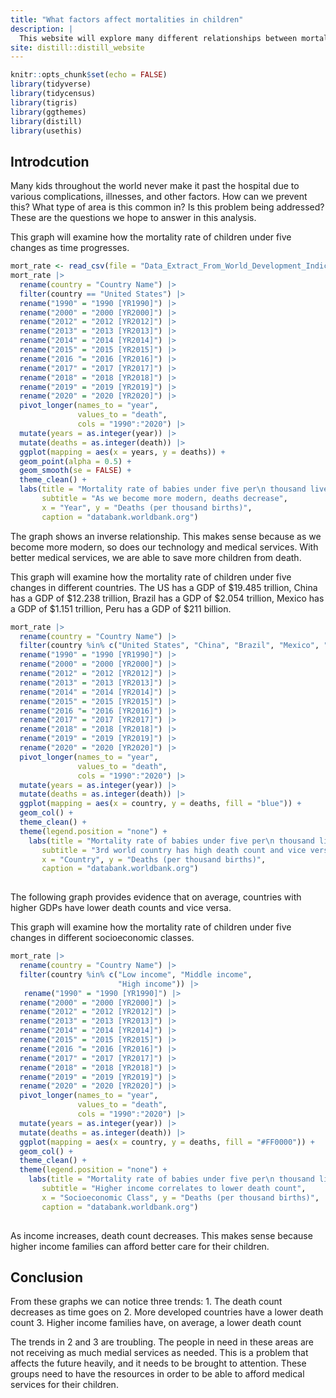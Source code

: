 ```yaml
---
title: "What factors affect mortalities in children"
description: |
  This website will explore many different relationships between mortality rate of babies/toddlers and various variables
site: distill::distill_website
---
```


```r
knitr::opts_chunk$set(echo = FALSE)
library(tidyverse)
library(tidycensus)
library(tigris)
library(ggthemes)
library(distill)
library(usethis)
```


## Introdcution
Many kids throughout the world never make it past the hospital due to various complications, illnesses, and other factors. How can we prevent this? What type of area is this common in? Is this problem being addressed? These are the questions we hope to answer in this analysis. 

This graph will examine how the mortality rate of children under five changes as time progresses. 


```r
mort_rate <- read_csv(file = "Data_Extract_From_World_Development_Indicators.zip")
mort_rate |> 
  rename(country = "Country Name") |> 
  filter(country == "United States") |> 
  rename("1990" = "1990 [YR1990]") |> 
  rename("2000" = "2000 [YR2000]") |>
  rename("2012" = "2012 [YR2012]") |>
  rename("2013" = "2013 [YR2013]") |>
  rename("2014" = "2014 [YR2014]") |>
  rename("2015" = "2015 [YR2015]") |>
  rename("2016 "= "2016 [YR2016]") |>
  rename("2017" = "2017 [YR2017]") |>
  rename("2018" = "2018 [YR2018]") |>
  rename("2019" = "2019 [YR2019]") |>
  rename("2020" = "2020 [YR2020]") |> 
  pivot_longer(names_to = "year",
               values_to = "death",
               cols = "1990":"2020") |> 
  mutate(years = as.integer(year)) |>  
  mutate(deaths = as.integer(death)) |> 
  ggplot(mapping = aes(x = years, y = deaths)) + 
  geom_point(alpha = 0.5) + 
  geom_smooth(se = FALSE) + 
  theme_clean() + 
  labs(title = "Mortality rate of babies under five per\n thousand live births over the years", 
       subtitle = "As we become more modern, deaths decrease", 
       x = "Year", y = "Deaths (per thousand births)", 
       caption = "databank.worldbank.org") 
```


The  graph shows an inverse relationship. This makes sense because as we become more modern, so does our technology and medical services. With better medical services, we are able to save more children from death. 

This graph will examine how the mortality rate of children under five changes in different countries. The US has a GDP of \$19.485 trillion, China has a GDP of \$12.238 trillion, Brazil has a GDP of \$2.054 trillion, Mexico has a GDP of $1.151 trillion, Peru has a GDP of \$211 billion.


```r
mort_rate |> 
  rename(country = "Country Name") |> 
  filter(country %in% c("United States", "China", "Brazil", "Mexico", "Peru")) |>  
  rename("1990" = "1990 [YR1990]") |> 
  rename("2000" = "2000 [YR2000]") |>
  rename("2012" = "2012 [YR2012]") |>
  rename("2013" = "2013 [YR2013]") |>
  rename("2014" = "2014 [YR2014]") |>
  rename("2015" = "2015 [YR2015]") |>
  rename("2016 "= "2016 [YR2016]") |>
  rename("2017" = "2017 [YR2017]") |>
  rename("2018" = "2018 [YR2018]") |>
  rename("2019" = "2019 [YR2019]") |>
  rename("2020" = "2020 [YR2020]") |> 
  pivot_longer(names_to = "year",
               values_to = "death",
               cols = "1990":"2020") |> 
  mutate(years = as.integer(year)) |>  
  mutate(deaths = as.integer(death)) |> 
  ggplot(mapping = aes(x = country, y = deaths, fill = "blue")) + 
  geom_col() + 
  theme_clean() + 
  theme(legend.position = "none") +
    labs(title = "Mortality rate of babies under five per\n thousand live births in different countries", 
       subtitle = "3rd world country has high death count and vice versa", 
       x = "Country", y = "Deaths (per thousand births)", 
       caption = "databank.worldbank.org")
   
```


The following graph provides evidence that on average, countries with higher GDPs have lower death counts and vice versa. 

This graph will examine how the mortality rate of children under five changes in different socioeconomic classes.


```r
mort_rate |> 
  rename(country = "Country Name") |> 
  filter(country %in% c("Low income", "Middle income", 
                        "High income")) |>
   rename("1990" = "1990 [YR1990]") |> 
  rename("2000" = "2000 [YR2000]") |>
  rename("2012" = "2012 [YR2012]") |>
  rename("2013" = "2013 [YR2013]") |>
  rename("2014" = "2014 [YR2014]") |>
  rename("2015" = "2015 [YR2015]") |>
  rename("2016 "= "2016 [YR2016]") |>
  rename("2017" = "2017 [YR2017]") |>
  rename("2018" = "2018 [YR2018]") |>
  rename("2019" = "2019 [YR2019]") |>
  rename("2020" = "2020 [YR2020]") |> 
  pivot_longer(names_to = "year",
               values_to = "death",
               cols = "1990":"2020") |> 
  mutate(years = as.integer(year)) |>  
  mutate(deaths = as.integer(death)) |> 
  ggplot(mapping = aes(x = country, y = deaths, fill = "#FF0000")) + 
  geom_col() +
  theme_clean() + 
  theme(legend.position = "none") + 
    labs(title = "Mortality rate of babies under five per\n thousand live birth in socioeconomic classes", 
       subtitle = "Higher income correlates to lower death count", 
       x = "Socioeconomic Class", y = "Deaths (per thousand births)", 
       caption = "databank.worldbank.org") 
  
```


As income increases, death count decreases. This makes sense because higher income families can afford better care for their children.


## Conclusion 
From these graphs we can notice three trends: 
1. The death count decreases as time goes on
2. More developed countries have a lower death count
3. Higher income families have, on average, a lower death count

The trends in 2 and 3 are troubling. The people in need in these areas are not receiving as much medial services as needed. This is a problem that affects the future heavily, and it needs to be brought to attention. These groups need to have the resources in order to be able to afford medical services for their children. 